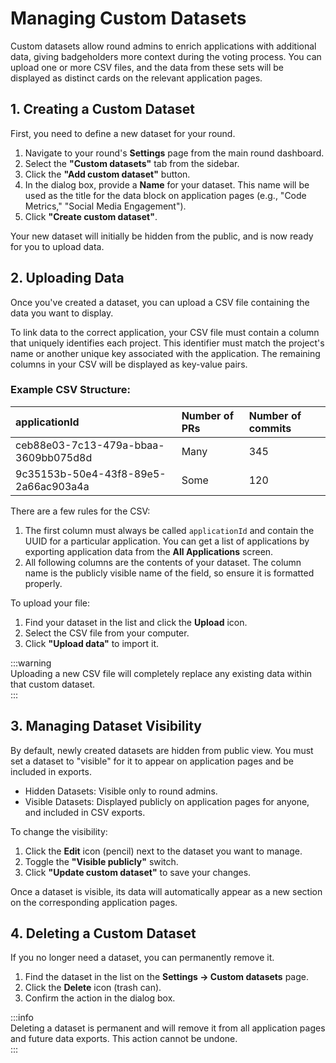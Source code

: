 # Managing Custom Datasets

Custom datasets allow round admins to enrich applications with additional data, giving badgeholders more context during the voting process. You can upload one or more CSV files, and the data from these sets will be displayed as distinct cards on the relevant application pages.

## 1\. Creating a Custom Dataset

First, you need to define a new dataset for your round.

1. Navigate to your round's **Settings** page from the main round dashboard.  
2. Select the **"Custom datasets"** tab from the sidebar.  
3. Click the **"Add custom dataset"** button.  
4. In the dialog box, provide a **Name** for your dataset. This name will be used as the title for the data block on application pages (e.g., "Code Metrics," "Social Media Engagement").  
5. Click **"Create custom dataset"**.

Your new dataset will initially be hidden from the public, and is now ready for you to upload data.

## 2\. Uploading Data

Once you've created a dataset, you can upload a CSV file containing the data you want to display.

To link data to the correct application, your CSV file must contain a column that uniquely identifies each project. This identifier must match the project's name or another unique key associated with the application. The remaining columns in your CSV will be displayed as key-value pairs.  

### Example CSV Structure:

| applicationId | Number of PRs | Number of commits |
| :---- | :---- | :---- |
| ceb88e03-7c13-479a-bbaa-3609bb075d8d | Many | 345 |
| 9c35153b-50e4-43f8-89e5-2a66ac903a4a | Some | 120 |

There are a few rules for the CSV:
1. The first column must always be called `applicationId` and contain the UUID for a particular application. You can get a list of applications by exporting application data from the **All Applications** screen.
2. All following columns are the contents of your dataset. The column name is the publicly visible name of the field, so ensure it is formatted properly.

To upload your file:

1. Find your dataset in the list and click the **Upload** icon.  
2. Select the CSV file from your computer.  
3. Click **"Upload data"** to import it.

:::warning  
Uploading a new CSV file will completely replace any existing data within that custom dataset.  
:::

## 3\. Managing Dataset Visibility

By default, newly created datasets are hidden from public view. You must set a dataset to "visible" for it to appear on application pages and be included in exports.

* Hidden Datasets: Visible only to round admins.  
* Visible Datasets: Displayed publicly on application pages for anyone, and included in CSV exports.

To change the visibility:

1. Click the **Edit** icon (pencil) next to the dataset you want to manage.  
2. Toggle the **"Visible publicly"** switch.  
3. Click **"Update custom dataset"** to save your changes.

Once a dataset is visible, its data will automatically appear as a new section on the corresponding application pages.

## 4\. Deleting a Custom Dataset

If you no longer need a dataset, you can permanently remove it.

1. Find the dataset in the list on the **Settings → Custom datasets** page.  
2. Click the **Delete** icon (trash can).  
3. Confirm the action in the dialog box.

:::info  
Deleting a dataset is permanent and will remove it from all application pages and future data exports. This action cannot be undone.  
:::